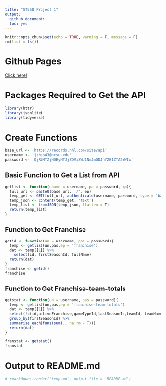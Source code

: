 ```yaml
---
title: "ST558 Project 1"
output: 
  github_document:
  toc: yes
---
```


```r
knitr::opts_chunk$set(echo = TRUE, warning = F, message = F)
rm(list = ls())
```

# Github Pages

[Click here!](https://curlysheep.github.io/ST558Project1/)

# Packages Required to Get the API

```r
library(httr)
library(jsonlite)
library(tidyverse)
```

# Create Functions

```r
base_url <- 'https://records.nhl.com/site/api'
username <- 'jzhao43@ncsu.edu'
password <- 'OjRlMTZjNDEyNTJjZDViZWU1NmJmODJhY2E1ZTA2YWIx'
```

## Basic Function to Get a List from API

```r
getlist <- function(uname = username, pa = password, ep){
  full_url <- paste0(base_url, '/', ep)
  temp_get <- GET(full_url, authenticate(username, password, type = 'basic'))
  temp_json <- content(temp_get, 'text')
  temp_list <- fromJSON(temp_json, flatten = T)
  return(temp_list)
}
```

## Function to Get Franchise

```r
getid <- function(un = username, pas = password){
  temp <- getlist(un,pas,ep = 'franchise')
  dat <- temp[[1]] %>%
    select(id, firstSeasonId, fullName)
  return(dat)
}
franchise <- getid()
franchise
```

## Function to Get Franchise-team-totals

```r
getstat <- function(un = username, pas = password){
  temp <- getlist(un,pas,ep = 'franchise-team-totals')
  dat <- temp[[1]] %>%
  select(!c(id,activeFranchise,gameTypeId,lastSeasonId,teamId, teamName, triCode)) %>%
  group_by(firstSeasonId) %>%
  summarise_each(funs(sum(., na.rm = T)))
  return(dat)
}

franstat <- getstat()
franstat
```

# Output to README.md

```r
# rmarkdown::render('temp.md', output_file = 'README.md')
```

